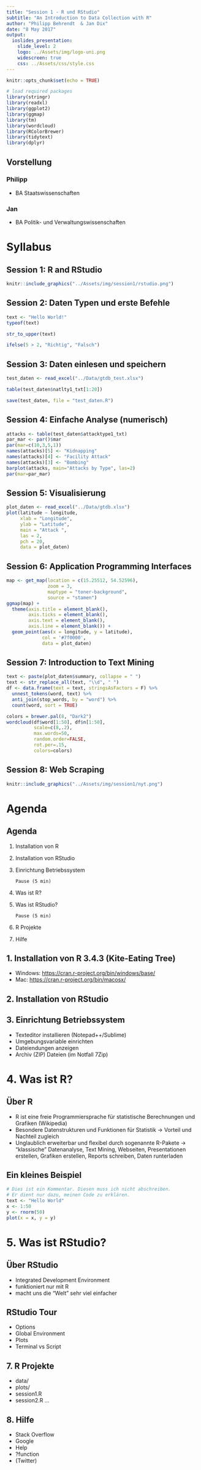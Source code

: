 ```yaml
---
title: "Session 1 - R und RStudio"
subtitle: "An Introduction to Data Collection with R"
author: "Philipp Behrendt  & Jan Dix"
date: "8 May 2017"
output: 
  ioslides_presentation:
    slide_level: 2
    logo: ../Assets/img/logo-uni.png
    widescreen: true
    css: ../Assets/css/style.css
---
```


```r
knitr::opts_chunk$set(echo = TRUE)

# load required packages
library(stringr)
library(readxl)
library(ggplot2)
library(ggmap)
library(tm)
library(wordcloud)
library(RColorBrewer)
library(tidytext)
library(dplyr)
```

## Vorstellung{ .columns-2}

### Philipp

- BA Staatswissenschaften

### Jan

- BA Politik- und Verwaltungswissenschaften



# Syllabus

## Session 1: R and RStudio

```r
knitr::include_graphics("../Assets/img/session1/rstudio.png")
```

## Session 2: Daten Typen und erste Befehle

```r
text <- "Hello World!"
typeof(text)
```

```r
str_to_upper(text)
```

```r
ifelse(5 > 2, "Richtig", "Falsch")
```


## Session 3: Daten einlesen und speichern

```r
test_daten <- read_excel("../Data/gtdb_test.xlsx")
```

```r
table(test_daten$natlty1_txt[1:20])
```

```r
save(test_daten, file = "test_daten.R")
```

## Session 4: Einfache Analyse (numerisch)

```r
attacks <- table(test_daten$attacktype1_txt)
par_mar <- par()$mar
par(mar=c(10,3,5,1))
names(attacks)[5] <- "Kidnapping" 
names(attacks)[4] <- "Facility Attack" 
names(attacks)[3] <- "Bombing" 
barplot(attacks, main="Attacks by Type", las=2)
par(mar=par_mar)
```


## Session 5: Visualisierung

```r
plot_daten <- read_excel("../Data/gtdb.xlsx")
plot(latitude ~ longitude,
     xlab = "Longitude",
     ylab = "Latitude",
     main = "Attack ",
     las = 2,
     pch = 20,
     data = plot_daten)
```

## Session 6: Application Programming Interfaces

```r
map <- get_map(location = c(15.25512, 54.52596), 
               zoom = 3, 
               maptype = "toner-background", 
               source = "stamen")
ggmap(map) +
  theme(axis.title = element_blank(),
        axis.ticks = element_blank(),
        axis.text = element_blank(),
        axis.line = element_blank()) +
  geom_point(aes(x = longitude, y = latitude),
             col = '#7f0000',
             data = plot_daten)
```

## Session 7: Introduction to Text Mining

```r
text <- paste(plot_daten$summary, collapse = " ")
text <- str_replace_all(text, "\\d", " ")
df <- data.frame(text = text, stringsAsFactors = F) %>% 
  unnest_tokens(word, text) %>% 
  anti_join(stop_words, by = "word") %>% 
  count(word, sort = TRUE) 

colors = brewer.pal(8, "Dark2")
wordcloud(df$word[1:50], df$n[1:50],
          scale=c(8,.2),
          max.words=50, 
          random.order=FALSE, 
          rot.per=.15, 
          colors=colors)

```

## Session 8: Web Scraping

```r
knitr::include_graphics("../Assets/img/session1/nyt.png")
```

# Agenda

## Agenda {.smaller}
1. Installation von R
2. Installation von RStudio
3. Einrichtung Betriebssystem

    `Pause (5 min)`

4. Was ist R?
5. Was ist RStudio?

    `Pause (5 min)`
    
7. R Projekte
8. Hilfe

## 1. Installation von R 3.4.3 (Kite-Eating Tree)

- Windows: [https://cran.r-project.org/bin/windows/base/](https://cran.r-project.org/bin/windows/base/)
- Mac: [https://cran.r-project.org/bin/macosx/](https://cran.r-project.org/bin/macosx/)

## 2. Installation von RStudio

## 3. Einrichtung Betriebssystem

- Texteditor installieren (Notepad++/Sublime)
- Umgebungsvariable einrichten
- Dateiendungen anzeigen
- Archiv (ZIP) Dateien (im Notfall 7Zip)

# 4. Was ist R?

## Über R

- R ist eine freie Programmiersprache für statistische Berechnungen und Grafiken (Wikipedia)
- Besondere Datenstrukturen und Funktionen für Statistik $\rightarrow$ Vorteil und Nachteil zugleich
- Unglaublich erweiterbar und flexibel durch sogenannte R-Pakete
    $\rightarrow$ "klassische" Datenanalyse, Text Mining, Webseiten, Presentationen erstellen, Grafiken erstellen, Reports schreiben, Daten runterladen

## Ein kleines Beispiel

```r
# Dies ist ein Kommentar. Diesen muss ich nicht abschreiben.
# Er dient nur dazu, meinen Code zu erklären.
text <- "Hello World"
x <- 1:50
y <- rnorm(50)
plot(x = x, y = y)
```

# 5. Was ist RStudio?

## Über RStudio

- Integrated Development Environment
- funktioniert nur mit R
- macht uns die "Welt" sehr viel einfacher

## RStudio Tour

- Options
- Global Environment
- Plots
- Terminal vs Script

## 7. R Projekte

- data/
- plots/
- session1.R
- session2.R
    ...

## 8. Hilfe

- Stack Overflow
- Google
- Help
- ?function
- (Twitter)


